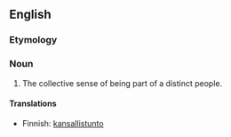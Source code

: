 ==English==

===Etymology===
{{suffix|people|hood}}

===Noun===
{{en-noun|-}}

# The collective sense of being part of a distinct people.

====Translations====
{{trans-top}}
* Finnish: [[kansallistunto]]
{{trans-mid}}
{{trans-bottom}}